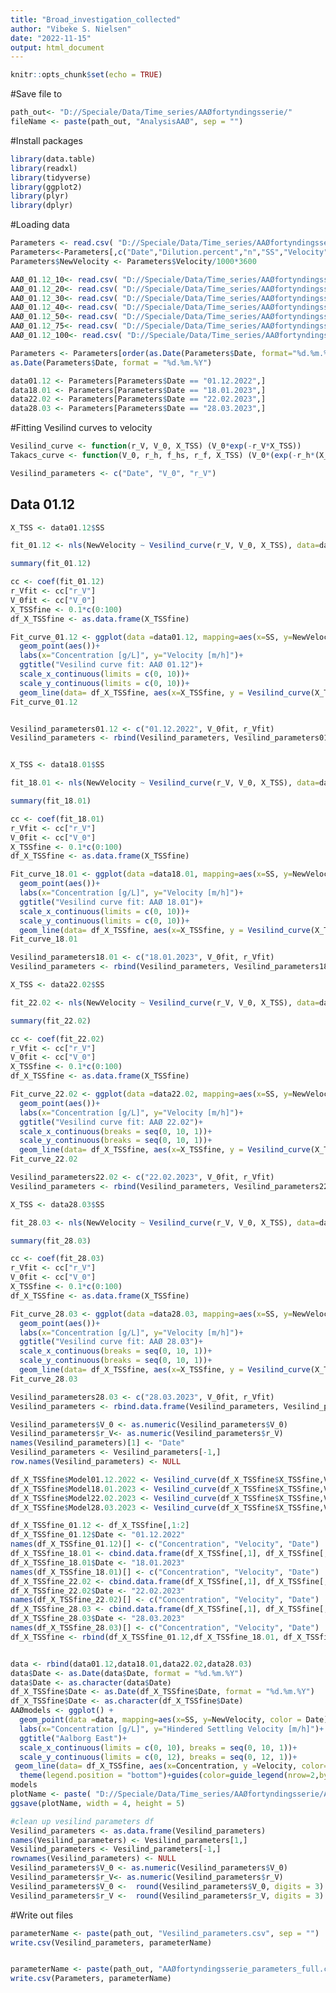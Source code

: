 ---
title: "Broad_investigation_collected"
author: "Vibeke S. Nielsen"
date: "2022-11-15"
output: html_document
---

```{r setup, include=FALSE}
knitr::opts_chunk$set(echo = TRUE)
```


#Save file to
```{r}
path_out<- "D://Speciale/Data/Time_series/AAØfortyndingsserie/"
fileName <- paste(path_out, "AnalysisAAØ", sep = "")
```



#Install packages
```{r}
library(data.table)
library(readxl)
library(tidyverse)
library(ggplot2)
library(plyr)
library(dplyr)


```



#Loading data

```{r}
Parameters <- read.csv( "D://Speciale/Data/Time_series/AAØfortyndingsserie/AAØfortyndingsserie_parameters.csv")
Parameters<-Parameters[,c("Date","Dilution.percent","n","SS","Velocity","velocity.slope", "Velocity.intercept")]
Parameters$NewVelocity <- Parameters$Velocity/1000*3600

AAØ_01.12_10<- read.csv( "D://Speciale/Data/Time_series/AAØfortyndingsserie/AAØfortyndingsserie10.csv")
AAØ_01.12_20<- read.csv( "D://Speciale/Data/Time_series/AAØfortyndingsserie/AAØfortyndingsserie20.csv")
AAØ_01.12_30<- read.csv( "D://Speciale/Data/Time_series/AAØfortyndingsserie/AAØfortyndingsserie30.csv")
AAØ_01.12_40<- read.csv( "D://Speciale/Data/Time_series/AAØfortyndingsserie/AAØfortyndingsserie40.csv")
AAØ_01.12_50<- read.csv( "D://Speciale/Data/Time_series/AAØfortyndingsserie/AAØfortyndingsserie50.csv")
AAØ_01.12_75<- read.csv( "D://Speciale/Data/Time_series/AAØfortyndingsserie/AAØfortyndingsserie75.csv")
AAØ_01.12_100<- read.csv( "D://Speciale/Data/Time_series/AAØfortyndingsserie/AAØfortyndingsserie100.csv")

```

```{r}
Parameters <- Parameters[order(as.Date(Parameters$Date, format="%d.%m.%Y")),]
as.Date(Parameters$Date, format = "%d.%m.%Y")

data01.12 <- Parameters[Parameters$Date == "01.12.2022",]
data18.01 <- Parameters[Parameters$Date == "18.01.2023",]
data22.02 <- Parameters[Parameters$Date == "22.02.2023",]
data28.03 <- Parameters[Parameters$Date == "28.03.2023",]
```


#Fitting Vesilind curves to velocity
```{r}
Vesilind_curve <- function(r_V, V_0, X_TSS) (V_0*exp(-r_V*X_TSS))
Takacs_curve <- function(V_0, r_h, f_hs, r_f, X_TSS) (V_0*(exp(-r_h*(X_TSS-f_hs*X_TSS))-exp(-r_f*(X_TSS-f_hs*X_TSS))))

Vesilind_parameters <- c("Date", "V_0", "r_V")

```



## Data 01.12
```{r}
X_TSS <- data01.12$SS

fit_01.12 <- nls(NewVelocity ~ Vesilind_curve(r_V, V_0, X_TSS), data=data01.12, start=list(r_V=0.5,V_0=10))

summary(fit_01.12)

cc <- coef(fit_01.12)
r_Vfit <- cc["r_V"]
V_0fit <- cc["V_0"]
X_TSSfine <- 0.1*c(0:100)
df_X_TSSfine <- as.data.frame(X_TSSfine)

Fit_curve_01.12 <- ggplot(data =data01.12, mapping=aes(x=SS, y=NewVelocity)) +
  geom_point(aes())+
  labs(x="Concentration [g/L]", y="Velocity [m/h]")+ 
  ggtitle("Vesilind curve fit: AAØ 01.12")+
  scale_x_continuous(limits = c(0, 10))+
  scale_y_continuous(limits = c(0, 10))+ 
  geom_line(data= df_X_TSSfine, aes(x=X_TSSfine, y = Vesilind_curve(X_TSSfine,V_0fit,r_Vfit)))
Fit_curve_01.12


Vesilind_parameters01.12 <- c("01.12.2022", V_0fit, r_Vfit)
Vesilind_parameters <- rbind(Vesilind_parameters, Vesilind_parameters01.12)



```


```{r}
X_TSS <- data18.01$SS

fit_18.01 <- nls(NewVelocity ~ Vesilind_curve(r_V, V_0, X_TSS), data=data18.01, start=list(r_V=0.5,V_0=10))

summary(fit_18.01)

cc <- coef(fit_18.01)
r_Vfit <- cc["r_V"]
V_0fit <- cc["V_0"]
X_TSSfine <- 0.1*c(0:100)
df_X_TSSfine <- as.data.frame(X_TSSfine)

Fit_curve_18.01 <- ggplot(data =data18.01, mapping=aes(x=SS, y=NewVelocity)) +
  geom_point(aes())+
  labs(x="Concentration [g/L]", y="Velocity [m/h]")+ 
  ggtitle("Vesilind curve fit: AAØ 18.01")+
  scale_x_continuous(limits = c(0, 10))+
  scale_y_continuous(limits = c(0, 10))+ 
  geom_line(data= df_X_TSSfine, aes(x=X_TSSfine, y = Vesilind_curve(X_TSSfine,V_0fit,r_Vfit)))
Fit_curve_18.01

Vesilind_parameters18.01 <- c("18.01.2023", V_0fit, r_Vfit)
Vesilind_parameters <- rbind(Vesilind_parameters, Vesilind_parameters18.01)

```

```{r}
X_TSS <- data22.02$SS

fit_22.02 <- nls(NewVelocity ~ Vesilind_curve(r_V, V_0, X_TSS), data=data22.02, start=list(r_V=0.5,V_0=10))

summary(fit_22.02)

cc <- coef(fit_22.02)
r_Vfit <- cc["r_V"]
V_0fit <- cc["V_0"]
X_TSSfine <- 0.1*c(0:100)
df_X_TSSfine <- as.data.frame(X_TSSfine)

Fit_curve_22.02 <- ggplot(data =data22.02, mapping=aes(x=SS, y=NewVelocity)) +
  geom_point(aes())+
  labs(x="Concentration [g/L]", y="Velocity [m/h]")+ 
  ggtitle("Vesilind curve fit: AAØ 22.02")+
  scale_x_continuous(breaks = seq(0, 10, 1))+
  scale_y_continuous(breaks = seq(0, 10, 1))+ 
  geom_line(data= df_X_TSSfine, aes(x=X_TSSfine, y = Vesilind_curve(X_TSSfine,V_0fit,r_Vfit)))
Fit_curve_22.02

Vesilind_parameters22.02 <- c("22.02.2023", V_0fit, r_Vfit)
Vesilind_parameters <- rbind(Vesilind_parameters, Vesilind_parameters22.02)

```

```{r}
X_TSS <- data28.03$SS

fit_28.03 <- nls(NewVelocity ~ Vesilind_curve(r_V, V_0, X_TSS), data=data28.03, start=list(r_V=0.5,V_0=10))

summary(fit_28.03)

cc <- coef(fit_28.03)
r_Vfit <- cc["r_V"]
V_0fit <- cc["V_0"]
X_TSSfine <- 0.1*c(0:100)
df_X_TSSfine <- as.data.frame(X_TSSfine)

Fit_curve_28.03 <- ggplot(data =data28.03, mapping=aes(x=SS, y=NewVelocity)) +
  geom_point(aes())+
  labs(x="Concentration [g/L]", y="Velocity [m/h]")+ 
  ggtitle("Vesilind curve fit: AAØ 28.03")+
  scale_x_continuous(breaks = seq(0, 10, 1))+
  scale_y_continuous(breaks = seq(0, 10, 1))+ 
  geom_line(data= df_X_TSSfine, aes(x=X_TSSfine, y = Vesilind_curve(X_TSSfine,V_0fit,r_Vfit)))
Fit_curve_28.03

Vesilind_parameters28.03 <- c("28.03.2023", V_0fit, r_Vfit)
Vesilind_parameters <- rbind.data.frame(Vesilind_parameters, Vesilind_parameters28.03)

Vesilind_parameters$V_0 <- as.numeric(Vesilind_parameters$V_0)
Vesilind_parameters$r_V<- as.numeric(Vesilind_parameters$r_V)
names(Vesilind_parameters)[1] <- "Date"
Vesilind_parameters <- Vesilind_parameters[-1,]
row.names(Vesilind_parameters) <- NULL
```

```{r}


df_X_TSSfine$Model01.12.2022 <- Vesilind_curve(df_X_TSSfine$X_TSSfine,Vesilind_parameters$V_0[Vesilind_parameters$Date == "01.12.2022"], Vesilind_parameters$r_V[Vesilind_parameters$Date == "01.12.2022"])
df_X_TSSfine$Model18.01.2023 <- Vesilind_curve(df_X_TSSfine$X_TSSfine,Vesilind_parameters$V_0[Vesilind_parameters$Date == "18.01.2023"], Vesilind_parameters$r_V[Vesilind_parameters$Date == "18.01.2023"])
df_X_TSSfine$Model22.02.2023 <- Vesilind_curve(df_X_TSSfine$X_TSSfine,Vesilind_parameters$V_0[Vesilind_parameters$Date == "22.02.2023"], Vesilind_parameters$r_V[Vesilind_parameters$Date == "22.02.2023"])
df_X_TSSfine$Model28.03.2023 <- Vesilind_curve(df_X_TSSfine$X_TSSfine,Vesilind_parameters$V_0[Vesilind_parameters$Date == "28.03.2023"], Vesilind_parameters$r_V[Vesilind_parameters$Date == "28.03.2023"])

df_X_TSSfine_01.12 <- df_X_TSSfine[,1:2]
df_X_TSSfine_01.12$Date <- "01.12.2022"
names(df_X_TSSfine_01.12)[] <- c("Concentration", "Velocity", "Date")
df_X_TSSfine_18.01 <- cbind.data.frame(df_X_TSSfine[,1], df_X_TSSfine[,4])
df_X_TSSfine_18.01$Date <- "18.01.2023"
names(df_X_TSSfine_18.01)[] <- c("Concentration", "Velocity", "Date")
df_X_TSSfine_22.02 <- cbind.data.frame(df_X_TSSfine[,1], df_X_TSSfine[,3])
df_X_TSSfine_22.02$Date <- "22.02.2023"
names(df_X_TSSfine_22.02)[] <- c("Concentration", "Velocity", "Date")
df_X_TSSfine_28.03 <- cbind.data.frame(df_X_TSSfine[,1], df_X_TSSfine[,5])
df_X_TSSfine_28.03$Date <- "28.03.2023"
names(df_X_TSSfine_28.03)[] <- c("Concentration", "Velocity", "Date")
df_X_TSSfine <- rbind(df_X_TSSfine_01.12,df_X_TSSfine_18.01, df_X_TSSfine_22.02, df_X_TSSfine_28.03)


data <- rbind(data01.12,data18.01,data22.02,data28.03)
data$Date <- as.Date(data$Date, format = "%d.%m.%Y")
data$Date <- as.character(data$Date)
df_X_TSSfine$Date <- as.Date(df_X_TSSfine$Date, format = "%d.%m.%Y")
df_X_TSSfine$Date <- as.character(df_X_TSSfine$Date)
AAØmodels <- ggplot() +
  geom_point(data =data, mapping=aes(x=SS, y=NewVelocity, color = Date))+
  labs(x="Concentration [g/L]", y="Hindered Settling Velocity [m/h]")+ 
  ggtitle("Aalborg East")+
  scale_x_continuous(limits = c(0, 10), breaks = seq(0, 10, 1))+
  scale_y_continuous(limits = c(0, 12), breaks = seq(0, 12, 1))+ 
 geom_line(data= df_X_TSSfine, aes(x=Concentration, y =Velocity, color=Date))+ 
  theme(legend.position = "bottom")+guides(color=guide_legend(nrow=2,byrow=TRUE))
models
plotName <- paste( "D://Speciale/Data/Time_series/AAØfortyndingsserie/AAØ_Vesilindmodels.png")
ggsave(plotName, width = 4, height = 5)
```




```{r}
#clean up vesilind parameters df
Vesilind_parameters <- as.data.frame(Vesilind_parameters)
names(Vesilind_parameters) <- Vesilind_parameters[1,]
Vesilind_parameters <- Vesilind_parameters[-1,]
rownames(Vesilind_parameters) <- NULL
Vesilind_parameters$V_0 <- as.numeric(Vesilind_parameters$V_0)
Vesilind_parameters$r_V<- as.numeric(Vesilind_parameters$r_V)
Vesilind_parameters$V_0 <-  round(Vesilind_parameters$V_0, digits = 3)
Vesilind_parameters$r_V <-  round(Vesilind_parameters$r_V, digits = 3)
```



#Write out files
```{r}
parameterName <- paste(path_out, "Vesilind_parameters.csv", sep = "")
write.csv(Vesilind_parameters, parameterName)


parameterName <- paste(path_out, "AAØfortyndingsserie_parameters_full.csv", sep = "")
write.csv(Parameters, parameterName)


```

